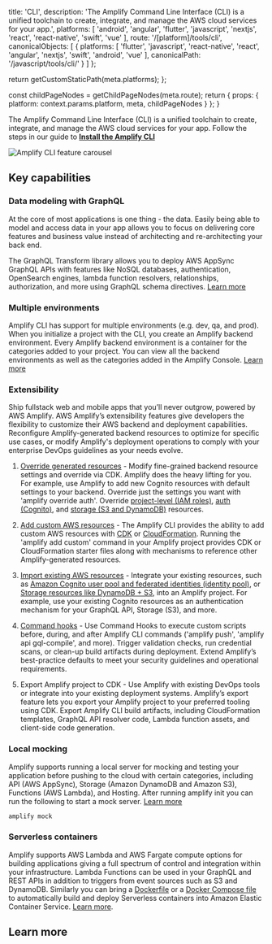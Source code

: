 
  title: 'CLI',
  description: 'The Amplify Command Line Interface (CLI) is a unified toolchain to create, integrate, and manage the AWS cloud services for your app.',
  platforms: [
    'android',
    'angular',
    'flutter',
    'javascript',
    'nextjs',
    'react',
    'react-native',
    'swift',
    'vue'
  ],
  route: '/[platform]/tools/cli',
  canonicalObjects: [
    {
      platforms: [
        'flutter',
        'javascript',
        'react-native',
        'react',
        'angular',
        'nextjs',
        'swift',
        'android',
        'vue'
      ],
      canonicalPath: '/javascript/tools/cli/'
    }
  ]
};

  return getCustomStaticPath(meta.platforms);
};

  const childPageNodes = getChildPageNodes(meta.route);
  return {
    props: {
      platform: context.params.platform,
      meta,
      childPageNodes
    }
  };
}

The Amplify Command Line Interface (CLI) is a unified toolchain to create, integrate, and manage the AWS cloud services for your app. Follow the steps in our guide to **[Install the Amplify CLI](/[platform]/tools/cli/start/set-up-cli/)**

![Amplify CLI feature carousel](/assets/cli-b-roll.gif)

## Key capabilities

### Data modeling with GraphQL

At the core of most applications is one thing - the data. Easily being able to model and access data in your app allows you to focus on delivering core features and business value instead of architecting and re-architecting your back end.

The GraphQL Transform library allows you to deploy AWS AppSync GraphQL APIs with features like NoSQL databases, authentication, OpenSearch engines, lambda function resolvers, relationships, authorization, and more using GraphQL schema directives. [Learn more](/[platform]/build-a-backend/graphqlapi/)

### Multiple environments

Amplify CLI has support for multiple environments (e.g. dev, qa, and prod). When you initialize a project with the CLI, you create an Amplify backend environment. Every Amplify backend environment is a container for the categories added to your project. You can view all the backend environments as well as the categories added in the Amplify Console. [Learn more](/[platform]/tools/cli/teams/)

### Extensibility

Ship fullstack web and mobile apps that you’ll never outgrow, powered by AWS Amplify. AWS Amplify’s extensibility features give developers the flexibility to customize their AWS backend and deployment capabilities. Reconfigure Amplify-generated backend resources to optimize for specific use cases, or modify Amplify's deployment operations to comply with your enterprise DevOps guidelines as your needs evolve.

1. [Override generated resources](/[platform]/build-a-backend/auth/override-cognito/) - Modify fine-grained backend resource settings and override via CDK. Amplify does the heavy lifting for you. For example, use Amplify to add new Cognito resources with default settings to your backend. Override just the settings you want with 'amplify override auth'. Override [project-level (IAM roles)](/[platform]/tools/cli/project/override-iam/), [auth (Cognito)](/[platform]/build-a-backend/auth/override-cognito/), and [storage (S3 and DynamoDB)](/[platform]/build-a-backend/storage/modify-amplify-generated-resources/) resources.

2. [Add custom AWS resources](/[platform]/tools/cli/custom/cdk/) - The Amplify CLI provides the ability to add custom AWS resources with [CDK](/[platform]/tools/cli/custom/cdk/) or [CloudFormation](/[platform]/tools/cli/custom/cloudformation/). Running the 'amplify add custom' command in your Amplify project provides CDK or CloudFormation starter files along with mechanisms to reference other Amplify-generated resources.

3. [Import existing AWS resources](/[platform]/build-a-backend/auth/import-existing-resources) - Integrate your existing resources, such as [Amazon Cognito user pool and federated identities (identity pool)](/[platform]/build-a-backend/auth/import-existing-resources/), or [Storage resources like DynamoDB + S3](/[platform]/build-a-backend/storage/import/), into an Amplify project. For example, use your existing Cognito resources as an authentication mechanism for your GraphQL API, Storage (S3), and more.

4. [Command hooks](/[platform]/tools/cli/project/command-hooks/) - Use Command Hooks to execute custom scripts before, during, and after Amplify CLI commands ('amplify push', 'amplify api gql-compile', and more). Trigger validation checks, run credential scans, or clean-up build artifacts during deployment. Extend Amplify’s best-practice defaults to meet your security guidelines and operational requirements.

5. Export Amplify project to CDK - Use Amplify with existing DevOps tools or integrate into your existing deployment systems. Amplify’s export feature lets you export your Amplify project to your preferred tooling using CDK. Export Amplify CLI build artifacts, including CloudFormation templates, GraphQL API resolver code, Lambda function assets, and client-side code generation.


### Local mocking

Amplify supports running a local server for mocking and testing your application before pushing to the cloud with certain categories, including API (AWS AppSync), Storage (Amazon DynamoDB and Amazon S3), Functions (AWS Lambda), and Hosting. After running amplify init you can run the following to start a mock server. [Learn more](/[platform]/tools/cli/usage/mock/)

```bash
amplify mock
```

### Serverless containers

Amplify supports AWS Lambda and AWS Fargate compute options for building applications giving a full spectrum of control and integration within your infrastructure. Lambda Functions can be used in your GraphQL and REST APIs in addition to triggers from event sources such as S3 and DynamoDB. Similarly you can bring a [Dockerfile](https://docs.docker.com/engine/reference/builder/) or a [Docker Compose file](https://docs.docker.com/compose/compose-file/) to automatically build and deploy Serverless containers into Amazon Elastic Container Service. [Learn more](/[platform]/tools/cli/usage/containers/).

## Learn more

<Overview childPageNodes={props.childPageNodes} />
